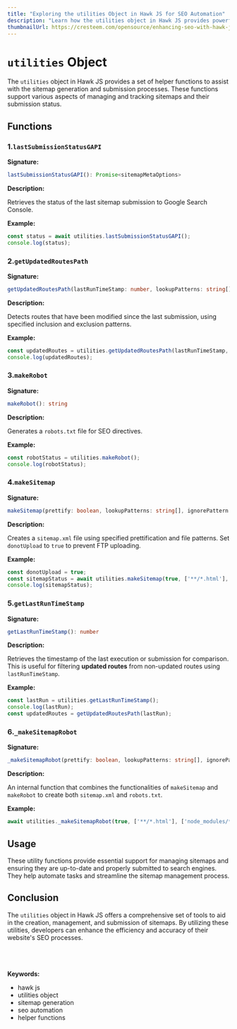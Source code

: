 ```yaml
---
title: "Exploring the utilities Object in Hawk JS for SEO Automation"
description: "Learn how the utilities object in Hawk JS provides powerful tools to track and manage sitemaps, ensuring efficient SEO practices and keeping your website's content visible to search engines."
thumbnailUrl: https://cresteem.com/opensource/enhancing-seo-with-hawk-js/thumbnail.png
---
```

# `utilities` Object
The `utilities` object in Hawk JS provides a set of helper functions to assist with the sitemap generation and submission processes. These functions support various aspects of managing and tracking sitemaps and their submission status.

## Functions

### 1.`lastSubmissionStatusGAPI`

**Signature:**

```typescript
lastSubmissionStatusGAPI(): Promise<sitemapMetaOptions>
```

**Description:**

Retrieves the status of the last sitemap submission to Google Search Console.

**Example:**

```javascript
const status = await utilities.lastSubmissionStatusGAPI();
console.log(status);
```

### 2.`getUpdatedRoutesPath`

**Signature:**

```typescript
getUpdatedRoutesPath(lastRunTimeStamp: number, lookupPatterns: string[], ignorePattern: string[]): string[]
```

**Description:**

Detects routes that have been modified since the last submission, using specified inclusion and exclusion patterns.

**Example:**

```javascript
const updatedRoutes = utilities.getUpdatedRoutesPath(lastRunTimeStamp, ['**/*.html'], ['node_modules/**']);
console.log(updatedRoutes);
```

### 3.`makeRobot`

**Signature:**

```typescript
makeRobot(): string
```

**Description:**

Generates a `robots.txt` file for SEO directives.

**Example:**

```javascript
const robotStatus = utilities.makeRobot();
console.log(robotStatus);
```

### 4.`makeSitemap`

**Signature:**

```typescript
makeSitemap(prettify: boolean, lookupPatterns: string[], ignorePattern: string[],donotUpload:boolean=false): Promise<string>
```

**Description:**

Creates a `sitemap.xml` file using specified prettification and file patterns. Set `donotUpload` to `true` to prevent FTP uploading.

**Example:**

```javascript
const donotUpload = true;
const sitemapStatus = await utilities.makeSitemap(true, ['**/*.html'], ['node_modules/**'],donotUpload);
console.log(sitemapStatus);
```

### 5.`getLastRunTimeStamp`

**Signature:**

```typescript
getLastRunTimeStamp(): number
```

**Description:**

Retrieves the timestamp of the last execution or submission for comparison. This is useful for filtering **updated routes** from non-updated routes using `lastRunTimeStamp`.

**Example:**

```javascript
const lastRun = utilities.getLastRunTimeStamp();
console.log(lastRun);
const updatedRoutes = getUpdatedRoutesPath(lastRun);
```

### 6.`_makeSitemapRobot`

**Signature:**

```typescript
_makeSitemapRobot(prettify: boolean, lookupPatterns: string[], ignorePattern: string[]): Promise<void>
```

**Description:**

An internal function that combines the functionalities of `makeSitemap` and `makeRobot` to create both `sitemap.xml` and `robots.txt`.

**Example:**

```javascript
await utilities._makeSitemapRobot(true, ['**/*.html'], ['node_modules/**']);
```

## Usage

These utility functions provide essential support for managing sitemaps and ensuring they are up-to-date and properly submitted to search engines. They help automate tasks and streamline the sitemap management process.

## Conclusion

The `utilities` object in Hawk JS offers a comprehensive set of tools to aid in the creation, management, and submission of sitemaps. By utilizing these utilities, developers can enhance the efficiency and accuracy of their website's SEO processes.


<br/>
<br/>
<br/>
<strong>Keywords:</strong>
<ul className={style.keywords}>
    <li>hawk js</li>
    <li>utilities object</li>
    <li>sitemap generation</li>
    <li>seo automation</li>
    <li>helper functions</li>
</ul>
